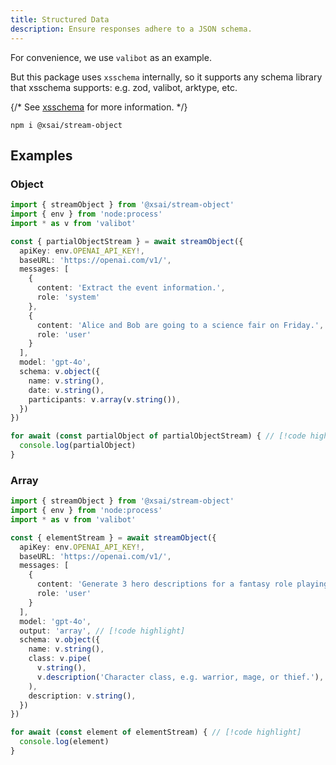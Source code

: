 ```yaml
---
title: Structured Data
description: Ensure responses adhere to a JSON schema.
---
```


<Callout>

  For convenience, we use `valibot` as an example.

  But this package uses `xsschema` internally, so it supports any schema library that xsschema supports: e.g. zod, valibot, arktype, etc.

  {/* See [xsschema](#) for more information. */}

</Callout>


<PkgSizeBadge pkg="@xsai/stream-object" />

```package-install
npm i @xsai/stream-object
```

## Examples

### Object

```ts twoslash
import { streamObject } from '@xsai/stream-object'
import { env } from 'node:process'
import * as v from 'valibot'

const { partialObjectStream } = await streamObject({
  apiKey: env.OPENAI_API_KEY!,
  baseURL: 'https://openai.com/v1/',
  messages: [
    {
      content: 'Extract the event information.',
      role: 'system'
    },
    {
      content: 'Alice and Bob are going to a science fair on Friday.',
      role: 'user'
    }
  ],
  model: 'gpt-4o',
  schema: v.object({
    name: v.string(),
    date: v.string(),
    participants: v.array(v.string()),
  })
})

for await (const partialObject of partialObjectStream) { // [!code highlight]
  console.log(partialObject)
}
```

### Array

```ts twoslash
import { streamObject } from '@xsai/stream-object'
import { env } from 'node:process'
import * as v from 'valibot'

const { elementStream } = await streamObject({
  apiKey: env.OPENAI_API_KEY!,
  baseURL: 'https://openai.com/v1/',
  messages: [
    {
      content: 'Generate 3 hero descriptions for a fantasy role playing game.',
      role: 'user'
    }
  ],
  model: 'gpt-4o',
  output: 'array', // [!code highlight]
  schema: v.object({
    name: v.string(),
    class: v.pipe(
      v.string(),
      v.description('Character class, e.g. warrior, mage, or thief.'),
    ),
    description: v.string(),
  })
})

for await (const element of elementStream) { // [!code highlight]
  console.log(element)
}
```
